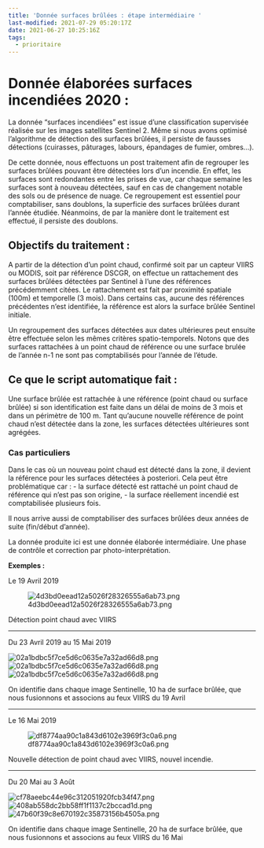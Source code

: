 ```yaml
---
title: 'Donnée surfaces brûlées : étape intermédiaire '
last-modified: 2021-07-29 05:20:17Z
date: 2021-06-27 10:25:16Z
tags:
  - prioritaire
---
```


# Donnée élaborées surfaces incendiées 2020 :

La donnée “surfaces incendiées” est issue d’une classification supervisée réalisée sur les images satellites Sentinel 2. Même si nous avons optimisé l’algorithme de détection des surfaces brûlées, il persiste de fausses détections (cuirasses, pâturages, labours, épandages de fumier, ombres…).

De cette donnée, nous effectuons un post traitement afin de regrouper les surfaces brûlées pouvant être détectées lors d’un incendie. En effet, les surfaces sont redondantes entre les prises de vue, car chaque semaine les surfaces sont à nouveau détectées, sauf en cas de changement notable des sols ou de présence de nuage. Ce regroupement est essentiel pour comptabiliser, sans doublons, la superficie des surfaces brûlées durant l’année étudiée. Néanmoins, de par la manière dont le traitement est effectué, il persiste des doublons.

## Objectifs du traitement :

A partir de la détection d’un point chaud, confirmé soit par un capteur VIIRS ou MODIS, soit par référence DSCGR, on effectue un rattachement des surfaces brûlées détectées par Sentinel à l’une des références précédemment citées. Le rattachement est fait par proximité spatiale (100m) et temporelle (3 mois). Dans certains cas, aucune des références précédentes n’est identifiée, la référence est alors la surface brûlée Sentinel initiale.

Un regroupement des surfaces détectées aux dates ultérieures peut ensuite être effectuée selon les mêmes critères spatio-temporels. Notons que des surfaces rattachées à un point chaud de référence ou une surface brulée de l’année n-1 ne sont pas comptabilisés pour l’année de l’étude.

## Ce que le script automatique fait :

Une surface brûlée est rattachée à une référence (point chaud ou surface brûlée) si son identification est faite dans un délai de moins de 3 mois et dans un périmètre de 100 m. Tant qu’aucune nouvelle référence de point chaud n’est détectée dans la zone, les surfaces détectées ultérieures sont agrégées.

### Cas particuliers

Dans le cas où un nouveau point chaud est détecté dans la zone, il devient la référence pour les surfaces détectées à posteriori. 
Cela peut être problématique car :
- la surface détecté est rattaché un point chaud de référence qui n'est pas son origine,
- la surface réellement incendié est comptabilisée plusieurs fois. 

Il nous arrive aussi de comptabiliser des surfaces brûlées deux années de suite (fin/début d'année).

La donnée produite ici est une donnée élaborée intermédiaire. Une phase de contrôle et correction par photo-interprétation.

**Exemples :**


Le 19 Avril 2019

![4d3bd0eead12a5026f28326555a6ab73.png](../../_resources/4d3bd0eead12a5026f28326555a6ab73.png)

Détection point chaud avec VIIRS

---

Du 23 Avril 2019 au 15 Mai 2019

![02a1bdbc5f7ce5d6c0635e7a32ad66d8.png](../../_resources/02a1bdbc5f7ce5d6c0635e7a32ad66d8.png)
![02a1bdbc5f7ce5d6c0635e7a32ad66d8.png](../../_resources/02a1bdbc5f7ce5d6c0635e7a32ad66d8.png)
![02a1bdbc5f7ce5d6c0635e7a32ad66d8.png](../../_resources/02a1bdbc5f7ce5d6c0635e7a32ad66d8.png)

On identifie dans chaque image Sentinelle, 10 ha de surface brûlée, que nous fusionnons et associons au feux VIIRS du 19 Avril  

---

Le 16 Mai 2019

![df8774aa90c1a843d6102e3969f3c0a6.png](../../_resources/df8774aa90c1a843d6102e3969f3c0a6.png)

Nouvelle détection de point chaud avec VIIRS, nouvel incendie.

---


Du 20 Mai au 3 Août

![cf78aeebc44e96c312051920fcb34f47.png](../../_resources/cf78aeebc44e96c312051920fcb34f47.png)![408ab558dc2bb58ff1f1137c2bccad1d.png](../../_resources/408ab558dc2bb58ff1f1137c2bccad1d.png)![47b60f39c8e670192c35873156b4505a.png](../../_resources/47b60f39c8e670192c35873156b4505a.png)

On identifie dans chaque image Sentinelle, 20 ha de surface brûlée, que nous fusionnons et associons au feux VIIRS du 16 Mai  

